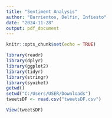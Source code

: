 ```yaml
---
title: "Sentiment Analysis"
author: "Barrientos, Delfin, Infiesto"
date: "2024-11-28"
output: pdf_document
---
```


```r
knitr::opts_chunk$set(echo = TRUE)
```
```r
library(readr)
library(dplyr)
library(ggplot2)
library(tidyr)
library(stringr)
library(syuzhet)
getwd()  
setwd("C:/Users/USER/Downloads")
tweetsDF <- read.csv("tweetsDF.csv")

View(tweetsDF)
```





